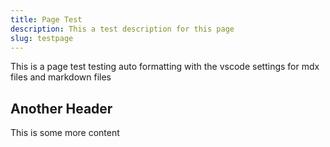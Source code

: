 ```yaml
---
title: Page Test
description: This a test description for this page
slug: testpage
---
```


This is a page test testing auto formatting with the vscode settings for mdx files and markdown files

## Another Header

This is some more content